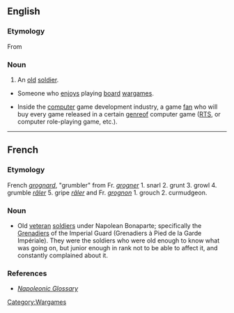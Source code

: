 ==English==

===Etymology===
From {{etyl|fr|en}} {{term|grognard||lang=fr|old soldier}}  

===Noun===
{{en-noun}}

# An [[old]] [[soldier]]. 
* {{games|slang}} Someone who [[enjoys]] playing [[board]] [[wargames]]. 
* {{computer games|slang}} Inside the [[computer]] game development industry, a game [[fan]] who will buy every game released in a certain [[genre ]]of computer game ([[RTS]], or computer role-playing game, etc.). 
----

==French==

===Etymology===
French ''[[grognard]]'', "grumbler" from Fr. ''[[grogner]]'' 1. snarl 2. grunt 3. growl 4. grumble ''[[râler]]'' 5. gripe ''[[râler]]'' and Fr. ''[[grognon]]'' 1. grouch 2. curmudgeon.

===Noun===
{{fr-noun-m}}

* Old [[veteran]] [[soldiers]] under Napolean Bonaparte; specifically the [[Grenadiers]] of the Imperial Guard (Grenadiers à Pied de la Garde Impériale). They were the soldiers who were old enough to know what was going on, but junior enough in rank not to be able to affect it, and constantly complained about it.



===References===
* ''[http://www.napoleonguide.com/glossary.htm Napoleonic Glossary]''

[[Category:Wargames]]